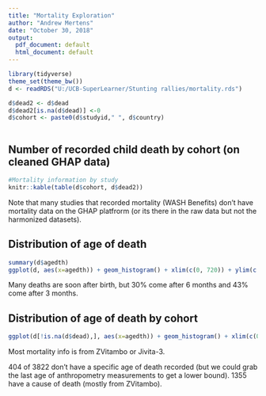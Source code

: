 ```yaml
---
title: "Mortality Exploration"
author: "Andrew Mertens"
date: "October 30, 2018"
output:
  pdf_document: default
  html_document: default
---
```


```r

library(tidyverse)
theme_set(theme_bw())
d <- readRDS("U:/UCB-SuperLearner/Stunting rallies/mortality.rds")

d$dead2 <- d$dead
d$dead2[is.na(d$dead)] <-0
d$cohort <- paste0(d$studyid," ", d$country)



```

## Number of recorded child death by cohort (on cleaned GHAP data)


```r
#Mortality information by study
knitr::kable(table(d$cohort, d$dead2))
```

Note that many studies that recorded mortality (WASH Benefits) don't have mortality data on the GHAP platfrorm (or its there in the raw data but not the harmonized datasets).


## Distribution of age of death

```r
summary(d$agedth)
ggplot(d, aes(x=agedth)) + geom_histogram() + xlim(c(0, 720)) + ylim(c(0,300))
```

Many deaths are soon after birth, but 30% come after 6 months and 43% come after 3 months.

## Distribution of age of death by cohort

```r
ggplot(d[!is.na(d$dead),], aes(x=agedth)) + geom_histogram() + xlim(c(0, 720)) + ylim(c(0,100)) + facet_wrap(~cohort)
```


Most mortality info is from ZVitambo or Jivita-3.



404 of 3822 don't have a specific age of death recorded (but we could grab the last age of anthropometry measurements to get a lower bound). 1355 have a cause of death (mostly from ZVitambo).